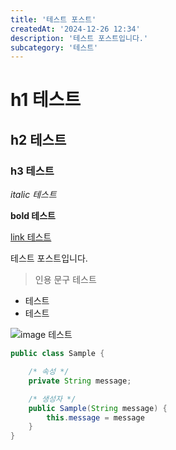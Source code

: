 ```yaml
---
title: '테스트 포스트'
createdAt: '2024-12-26 12:34'
description: '테스트 포스트입니다.'
subcategory: '테스트'
---
```


# h1 테스트
## h2 테스트
### h3 테스트

*italic 테스트*

**bold 테스트**

[link 테스트](https://www.google.com)

테스트 포스트입니다.

> 인용 문구 테스트

- 테스트
- 테스트

![image 테스트](https://via.placeholder.com/150)

```java
public class Sample {

    /* 속성 */
    private String message;

    /* 생성자 */
    public Sample(String message) {
        this.message = message
    }
}
```